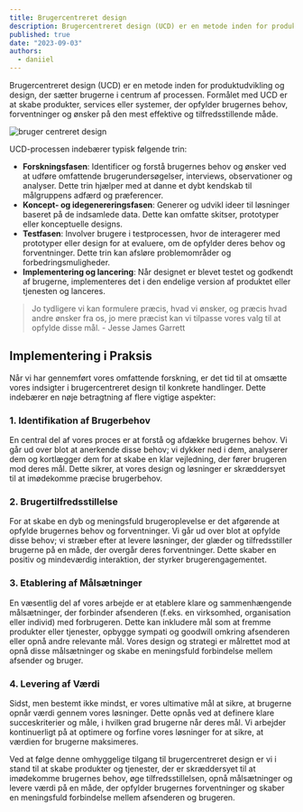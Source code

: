 ```yaml
---
title: Brugercentreret design
description: Brugercentreret design (UCD) er en metode inden for produktudvikling og design, der sætter brugerne i centrum af processen.
published: true
date: "2023-09-03"
authors:
  - daniiel
---
```


Brugercentreret design (UCD) er en metode inden for produktudvikling og design, der sætter brugerne i centrum af processen. Formålet med UCD er at skabe produkter, services eller systemer, der opfylder brugernes behov, forventninger og ønsker på den mest effektive og tilfredsstillende måde.

<img src="/images/blog/user-centered-design.png" alt="bruger centreret design" />

UCD-processen indebærer typisk følgende trin:
* **Forskningsfasen**: Identificer og forstå brugernes behov og ønsker ved at udføre omfattende brugerundersøgelser, interviews, observationer og analyser. Dette trin hjælper med at danne et dybt kendskab til målgruppens adfærd og præferencer.
* **Koncept- og idegenereringsfasen**: Generer og udvikl ideer til løsninger baseret på de indsamlede data. Dette kan omfatte skitser, prototyper eller konceptuelle designs.
* **Testfasen**: Involver brugere i testprocessen, hvor de interagerer med prototyper eller design for at evaluere, om de opfylder deres behov og forventninger. Dette trin kan afsløre problemområder og forbedringsmuligheder.
* **Implementering og lancering**: Når designet er blevet testet og godkendt af brugerne, implementeres det i den endelige version af produktet eller tjenesten og lanceres.

> Jo tydligere vi kan formulere præcis, hvad vi ønsker, og præcis hvad andre ønsker fra os, jo mere præcist kan vi tilpasse vores valg til at opfylde disse mål. - Jesse James Garrett

## Implementering i Praksis
Når vi har gennemført vores omfattende forskning, er det tid til at omsætte vores indsigter i brugercentreret design til konkrete handlinger. Dette indebærer en nøje betragtning af flere vigtige aspekter:

### 1. Identifikation af Brugerbehov
En central del af vores proces er at forstå og afdække brugernes behov. Vi går ud over blot at anerkende disse behov; vi dykker ned i dem, analyserer dem og kortlægger dem for at skabe en klar vejledning, der fører brugeren mod deres mål. Dette sikrer, at vores design og løsninger er skræddersyet til at imødekomme præcise brugerbehov.

### 2. Brugertilfredsstillelse
For at skabe en dyb og meningsfuld brugeroplevelse er det afgørende at opfylde brugernes behov og forventninger. Vi går ud over blot at opfylde disse behov; vi stræber efter at levere løsninger, der glæder og tilfredsstiller brugerne på en måde, der overgår deres forventninger. Dette skaber en positiv og mindeværdig interaktion, der styrker brugerengagementet.

### 3. Etablering af Målsætninger
En væsentlig del af vores arbejde er at etablere klare og sammenhængende målsætninger, der forbinder afsenderen (f.eks. en virksomhed, organisation eller individ) med forbrugeren. Dette kan inkludere mål som at fremme produkter eller tjenester, opbygge sympati og goodwill omkring afsenderen eller opnå andre relevante mål. Vores design og strategi er målrettet mod at opnå disse målsætninger og skabe en meningsfuld forbindelse mellem afsender og bruger.

### 4. Levering af Værdi
Sidst, men bestemt ikke mindst, er vores ultimative mål at sikre, at brugerne opnår værdi gennem vores løsninger. Dette opnås ved at definere klare succeskriterier og måle, i hvilken grad brugerne når deres mål. Vi arbejder kontinuerligt på at optimere og forfine vores løsninger for at sikre, at værdien for brugerne maksimeres.

Ved at følge denne omhyggelige tilgang til brugercentreret design er vi i stand til at skabe produkter og tjenester, der er skræddersyet til at imødekomme brugernes behov, øge tilfredsstillelsen, opnå målsætninger og levere værdi på en måde, der opfylder brugernes forventninger og skaber en meningsfuld forbindelse mellem afsenderen og brugeren.